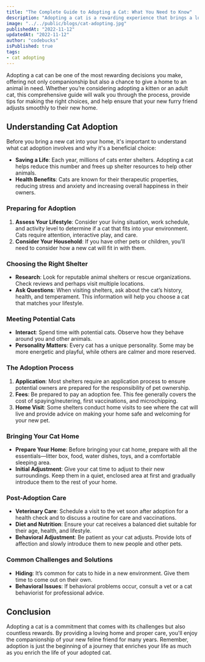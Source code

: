 ```yaml
---
title: "The Complete Guide to Adopting a Cat: What You Need to Know"
description: "Adopting a cat is a rewarding experience that brings a lot of joy and companionship into your life. This guide provides essential tips and steps to ensure a successful adoption process."
image: "../../public/blogs/cat-adopting.jpg"
publishedAt: "2022-11-12"
updatedAt: "2022-11-12"
author: "codebucks"
isPublished: true
tags:
- cat adopting
---
```


Adopting a cat can be one of the most rewarding decisions you make, offering not only companionship but also a chance to give a home to an animal in need. Whether you’re considering adopting a kitten or an adult cat, this comprehensive guide will walk you through the process, provide tips for making the right choices, and help ensure that your new furry friend adjusts smoothly to their new home.

## Understanding Cat Adoption

Before you bring a new cat into your home, it's important to understand what cat adoption involves and why it's a beneficial choice:

- **Saving a Life**: Each year, millions of cats enter shelters. Adopting a cat helps reduce this number and frees up shelter resources to help other animals.
- **Health Benefits**: Cats are known for their therapeutic properties, reducing stress and anxiety and increasing overall happiness in their owners.

### Preparing for Adoption

1. **Assess Your Lifestyle**: Consider your living situation, work schedule, and activity level to determine if a cat that fits into your environment. Cats require attention, interactive play, and care.
2. **Consider Your Household**: If you have other pets or children, you'll need to consider how a new cat will fit in with them.

### Choosing the Right Shelter

- **Research**: Look for reputable animal shelters or rescue organizations. Check reviews and perhaps visit multiple locations.
- **Ask Questions**: When visiting shelters, ask about the cat’s history, health, and temperament. This information will help you choose a cat that matches your lifestyle.

### Meeting Potential Cats

- **Interact**: Spend time with potential cats. Observe how they behave around you and other animals.
- **Personality Matters**: Every cat has a unique personality. Some may be more energetic and playful, while others are calmer and more reserved.

### The Adoption Process

1. **Application**: Most shelters require an application process to ensure potential owners are prepared for the responsibility of pet ownership.
2. **Fees**: Be prepared to pay an adoption fee. This fee generally covers the cost of spaying/neutering, first vaccinations, and microchipping.
3. **Home Visit**: Some shelters conduct home visits to see where the cat will live and provide advice on making your home safe and welcoming for your new pet.

### Bringing Your Cat Home

- **Prepare Your Home**: Before bringing your cat home, prepare with all the essentials—litter box, food, water dishes, toys, and a comfortable sleeping area.
- **Initial Adjustment**: Give your cat time to adjust to their new surroundings. Keep them in a quiet, enclosed area at first and gradually introduce them to the rest of your home.

### Post-Adoption Care

- **Veterinary Care**: Schedule a visit to the vet soon after adoption for a health check and to discuss a routine for care and vaccinations.
- **Diet and Nutrition**: Ensure your cat receives a balanced diet suitable for their age, health, and lifestyle.
- **Behavioral Adjustment**: Be patient as your cat adjusts. Provide lots of affection and slowly introduce them to new people and other pets.

### Common Challenges and Solutions

- **Hiding**: It’s common for cats to hide in a new environment. Give them time to come out on their own.
- **Behavioral Issues**: If behavioral problems occur, consult a vet or a cat behaviorist for professional advice.

## Conclusion

Adopting a cat is a commitment that comes with its challenges but also countless rewards. By providing a loving home and proper care, you'll enjoy the companionship of your new feline friend for many years. Remember, adoption is just the beginning of a journey that enriches your life as much as you enrich the life of your adopted cat.
